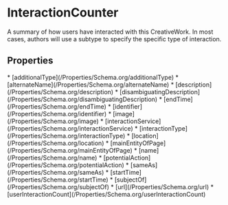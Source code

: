   
# InteractionCounter

A summary of how users have interacted with this CreativeWork. In most cases, authors will use a subtype to specify the specific type of interaction.

## Properties

<Grid>
* [additionalType](/Properties/Schema.org/additionalType)
* [alternateName](/Properties/Schema.org/alternateName)
* [description](/Properties/Schema.org/description)
* [disambiguatingDescription](/Properties/Schema.org/disambiguatingDescription)
* [endTime](/Properties/Schema.org/endTime)
* [identifier](/Properties/Schema.org/identifier)
* [image](/Properties/Schema.org/image)
* [interactionService](/Properties/Schema.org/interactionService)
* [interactionType](/Properties/Schema.org/interactionType)
* [location](/Properties/Schema.org/location)
* [mainEntityOfPage](/Properties/Schema.org/mainEntityOfPage)
* [name](/Properties/Schema.org/name)
* [potentialAction](/Properties/Schema.org/potentialAction)
* [sameAs](/Properties/Schema.org/sameAs)
* [startTime](/Properties/Schema.org/startTime)
* [subjectOf](/Properties/Schema.org/subjectOf)
* [url](/Properties/Schema.org/url)
* [userInteractionCount](/Properties/Schema.org/userInteractionCount)
</Grid>

